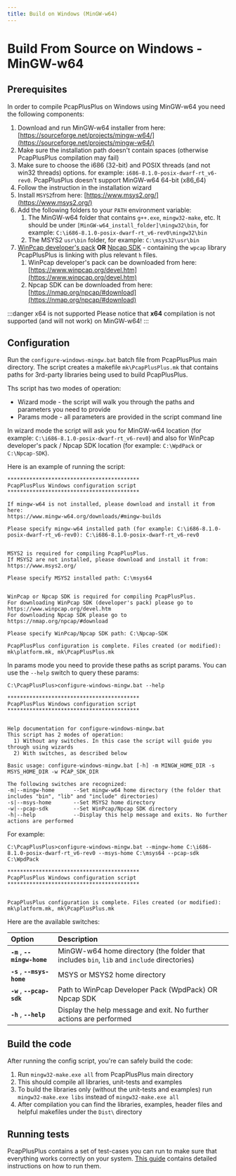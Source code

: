```yaml
---
title: Build on Windows (MinGW-w64)
---
```


# Build From Source on Windows - MinGW-w64

## Prerequisites

In order to compile PcapPlusPlus on Windows using MinGW-w64 you need the following components:

1. Download and run MinGW-w64 installer from here: [https://sourceforge.net/projects/mingw-w64/](https://sourceforge.net/projects/mingw-w64/)
2. Make sure the installation path doesn't contain spaces (otherwise PcapPlusPlus compilation may fail)
3. Make sure to choose the i686 (32-bit) and POSIX threads (and not win32 threads) options. for example: `i686-8.1.0-posix-dwarf-rt_v6-rev0`. PcapPlusPlus doesn't support MinGW-w64 64-bit (x86_64)
4. Follow the instruction in the installation wizard
5. Install `MSYS2`from here: [https://www.msys2.org/](https://www.msys2.org/)
6. Add the following folders to your `PATH` environment variable:
   1. The MinGW-w64 folder that contains `g++.exe`, `mingw32-make`, etc. It should be under `[MinGW-w64_install_folder]\mingw32\bin`, for example: `C:\i686-8.1.0-posix-dwarf-rt_v6-rev0\mingw32\bin`
   2. The MSYS2 `usr\bin` folder, for example: `C:\msys32\usr\bin`
7. [WinPcap developer's pack](https://www.winpcap.org/devel.htm) **OR** [Npcap SDK](https://nmap.org/npcap/guide/npcap-devguide.html) - containing the `wpcap` library PcapPlusPlus is linking with plus relevant `h` files.
   1. WinPcap developer's pack can be downloaded from here: [https://www.winpcap.org/devel.htm](https://www.winpcap.org/devel.htm)
   2. Npcap SDK can be downloaded from here: [https://nmap.org/npcap/#download](https://nmap.org/npcap/#download)

:::danger x64 is not supported
Please notice that **x64** compilation is not supported (and will not work) on MinGW-w64!
:::

## Configuration

Run the `configure-windows-mingw.bat` batch file from PcapPlusPlus main directory. The script creates a makefile `mk\PcapPlusPlus.mk` that contains paths for 3rd-party libraries being used to build PcapPlusPlus.

Ths script has two modes of operation:

- Wizard mode - the script will walk you through the paths and parameters you need to provide
- Params mode - all parameters are provided in the script command line

In wizard mode the script will ask you for MinGW-w64 location (for example: `C:\i686-8.1.0-posix-dwarf-rt_v6-rev0`) and also for WinPcap developer's pack / Npcap SDK location (for example: `C:\WpdPack` or `C:\Npcap-SDK`).

Here is an example of running the script:

```text
******************************************
PcapPlusPlus Windows configuration script
******************************************

If mingw-w64 is not installed, please download and install it from here:
https://www.mingw-w64.org/downloads/#mingw-builds

Please specify mingw-w64 installed path (for example: C:\i686-8.1.0-posix-dwarf-rt_v6-rev0): C:\i686-8.1.0-posix-dwarf-rt_v6-rev0


MSYS2 is required for compiling PcapPlusPlus.
If MSYS2 are not installed, please download and install it from: https://www.msys2.org/

Please specify MSYS2 installed path: C:\msys64


WinPcap or Npcap SDK is required for compiling PcapPlusPlus.
For downloading WinPcap SDK (developer's pack) please go to https://www.winpcap.org/devel.htm
For downloading Npcap SDK please go to https://nmap.org/npcap/#download

Please specify WinPcap/Npcap SDK path: C:\Npcap-SDK

PcapPlusPlus configuration is complete. Files created (or modified): mk\platform.mk, mk\PcapPlusPlus.mk
```

In params mode you need to provide these paths as script params. You can use the `--help` switch to query these params:

```text
C:\PcapPlusPlus>configure-windows-mingw.bat --help

******************************************
PcapPlusPlus Windows configuration script
******************************************


Help documentation for configure-windows-mingw.bat
This script has 2 modes of operation:
  1) Without any switches. In this case the script will guide you through using wizards
  2) With switches, as described below

Basic usage: configure-windows-mingw.bat [-h] -m MINGW_HOME_DIR -s MSYS_HOME_DIR -w PCAP_SDK_DIR

The following switches are recognized:
-m|--mingw-home      --Set mingw-w64 home directory (the folder that includes "bin", "lib" and "include" directories)
-s|--msys-home       --Set MSYS2 home directory
-w|--pcap-sdk        --Set WinPcap/Npcap SDK directory
-h|--help            --Display this help message and exits. No further actions are performed
```

For example:

```shell
C:\PcapPlusPlus>configure-windows-mingw.bat --mingw-home C:\i686-8.1.0-posix-dwarf-rt_v6-rev0 --msys-home C:\msys64 --pcap-sdk C:\WpdPack

******************************************
PcapPlusPlus Windows configuration script
******************************************


PcapPlusPlus configuration is complete. Files created (or modified): mk\platform.mk, mk\PcapPlusPlus.mk
```

Here are the available switches:

| Option                        | Description                                                                                |
| :---------------------------- | :----------------------------------------------------------------------------------------- |
| **`-m`** , **`--mingw-home`** | MinGW-w64 home directory (the folder that includes `bin`, `lib` and `include` directories) |
| **`-s`** , **`--msys-home`**  | MSYS or MSYS2 home directory                                                               |
| **`-w`** , **`--pcap-sdk`**   | Path to WinPcap Developer Pack (WpdPack) OR Npcap SDK                                      |
| **`-h`** , **`--help`**       | Display the help message and exit. No further actions are performed                        |

## Build the code

After running the config script, you're can safely build the code:

1. Run `mingw32-make.exe all` from PcapPlusPlus main directory
2. This should compile all libraries, unit-tests and examples
3. To build the libraries only (without the unit-tests and examples) run `mingw32-make.exe libs` instead of `mingw32-make.exe all`
4. After compilation you can find the libraries, examples, header files and helpful makefiles under the `Dist\` directory

## Running tests

PcapPlusPlus contains a set of test-cases you can run to make sure that everything works correctly on your system. [This guide](../tests) contains detailed instructions on how to run them.
